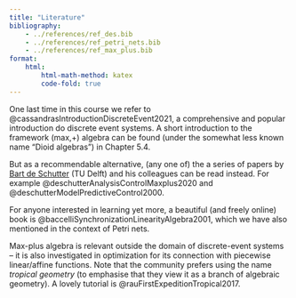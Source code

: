 ```yaml
---
title: "Literature"
bibliography: 
    - ../references/ref_des.bib
    - ../references/ref_petri_nets.bib
    - ../references/ref_max_plus.bib
format:
    html:
        html-math-method: katex
        code-fold: true
---
```


One last time in this course we refer to @cassandrasIntroductionDiscreteEvent2021, a comprehensive and popular introduction do discrete event systems. A short introduction to the framework (max,+) algebra can be found (under the somewhat less known name "Dioid algebras") in Chapter 5.4.

But as a recommendable alternative, (any one of) the a series of papers by [Bart de Schutter](https://www.deschutter.info) (TU Delft) and his colleagues can be read instead. For example @deschutterAnalysisControlMaxplus2020 and @deschutterModelPredictiveControl2000.

For anyone interested in learning yet more, a beautiful (and freely online) book is @baccelliSynchronizationLinearityAlgebra2001, which we have also mentioned in the context of Petri nets.

Max-plus algebra is relevant outside the domain of discrete-event systems – it is also investigated in optimization for its connection with piecewise linear/affine functions. Note that the community prefers using the name *tropical geometry* (to emphasise that they view it as a branch of algebraic geometry). A lovely tutorial is @rauFirstExpeditionTropical2017.